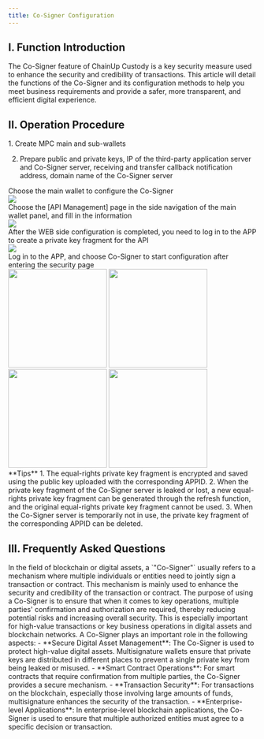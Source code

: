 ```yaml
---
title: Co-Signer Configuration
---
```


## I. Function Introduction

The Co-Signer feature of ChainUp Custody is a key security measure used to enhance the security and credibility of transactions. This article will detail the functions of the Co-Signer and its configuration methods to help you meet business requirements and provide a safer, more transparent, and efficient digital experience.

## II. Operation Procedure

<Steps>

<Step title="Preparations Before Development">
1. Create MPC main and sub-wallets

2. Prepare public and private keys, IP of the third-party application server and Co-Signer server, receiving and transfer callback notification address, domain name of the Co-Signer server
</Step>

<Step title="Log in to the WEB side">
Choose the main wallet to configure the Co-Signer
<div className="w-full flex items-center justify-center">
<img src="/images/user-guide/api.png"/>
</div>

</Step>

<Step title="API Management">
Choose the [API Management] page in the side navigation of the main wallet panel, and fill in the information

<div className="w-full flex items-center justify-center">
    <img src="/images/user-guide/api2.png"/>
</div>

</Step>

<Step title="Create Private Key Fragment">
After the WEB side configuration is completed, you need to log in to the APP to create a private key fragment for the API
<div className="w-full flex items-center justify-center">
    <img src="/images/user-guide/api3.png"/>
</div>
</Step>

<Step title="Log in to the APP for Configuration">
Log in to the APP, and choose Co-Signer to start configuration after entering the security page

<div className="w-full flex items-center justify-center">
    <CardGroup cols={2}>
    <img src="/images/user-guide/safe.png" width="200"/>
    <img src="/images/user-guide/cosign1.png" width="200"/>
    </CardGroup>
</div>

</Step>
<Step title="Create a Private Key Fragment for the Main Wallet API">
<div className="w-full flex items-center justify-center">
    <CardGroup cols={2}>
    <img src="/images/user-guide/cosign2.png" width="200"/>
    <img src="/images/user-guide/cosign3.png" width="200"/>
    </CardGroup>
</div>

</Step>

</Steps>

<Warning>
**Tips**
1. The equal-rights private key fragment is encrypted and saved using the public key uploaded with the corresponding APPID.
2. When the private key fragment of the Co-Signer server is leaked or lost, a new equal-rights private key fragment can be generated through the refresh function, and the original equal-rights private key fragment cannot be used.
3. When the Co-Signer server is temporarily not in use, the private key fragment of the corresponding APPID can be deleted.
</Warning>

## III. Frequently Asked Questions

<Accordion title="What is a Co-Signer?">
In the field of blockchain or digital assets, a `"Co-Signer"` usually refers to a mechanism where multiple individuals or entities need to jointly sign a transaction or contract. This mechanism is mainly used to enhance the security and credibility of the transaction or contract. The purpose of using a Co-Signer is to ensure that when it comes to key operations, multiple parties' confirmation and authorization are required, thereby reducing potential risks and increasing overall security. This is especially important for high-value transactions or key business operations in digital assets and blockchain networks.
</Accordion>

<Accordion title="What does a Co-Signer do?">
A Co-Signer plays an important role in the following aspects:
- **Secure Digital Asset Management**: The Co-Signer is used to protect high-value digital assets. Multisignature wallets ensure that private keys are distributed in different places to prevent a single private key from being leaked or misused.
- **Smart Contract Operations**: For smart contracts that require confirmation from multiple parties, the Co-Signer provides a secure mechanism.
- **Transaction Security**: For transactions on the blockchain, especially those involving large amounts of funds, multisignature enhances the security of the transaction.
- **Enterprise-level Applications**: In enterprise-level blockchain applications, the Co-Signer is used to ensure that multiple authorized entities must agree to a specific decision or transaction.
</Accordion>
